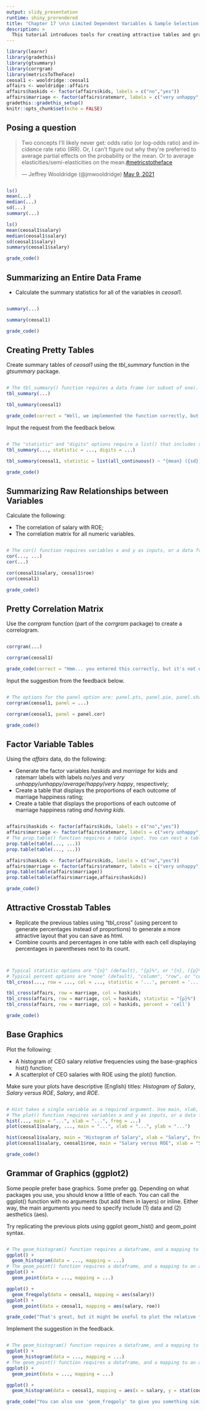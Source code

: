```yaml
---
output: slidy_presentation
runtime: shiny_prerendered
title: "Chapter 17 \n\n Limited Dependent Variables & Sample Selection Corrections \n\n Tobit and Heckit Estimation"
description: >
  This tutorial introduces tools for creating attractive tables and graphs.
---
```


```r
library(learnr)
library(gradethis)
library(gtsummary)
library(corrgram)
library(metricsToTheFace)
ceosal1 <- wooldridge::ceosal1
affairs <- wooldridge::affairs
affairs$haskids <- factor(affairs$kids, labels = c("no","yes"))
affairs$marriage <- factor(affairs$ratemarr, labels = c("very unhappy","unhappy","average","happy", "very happy"))
gradethis::gradethis_setup()
knitr::opts_chunk$set(echo = FALSE)
```

## Posing a question

<html>
<blockquote class="twitter-tweet"><p lang="en" dir="ltr">Two concepts I&#39;ll likely never get: odds ratio (or log-odds ratio) and incidence rate ratio (IRR). Or, I can&#39;t figure out why they&#39;re preferred to average partial effects on the probability or the mean. Or to average elasticities/semi-elasticities on the mean.<a href="https://twitter.com/hashtag/metricstotheface?src=hash&amp;ref_src=twsrc%5Etfw">#metricstotheface</a></p>&mdash; Jeffrey Wooldridge (@jmwooldridge) <a href="https://twitter.com/jmwooldridge/status/1391395153143910404?ref_src=twsrc%5Etfw">May 9, 2021</a></blockquote> <script async src="https://platform.twitter.com/widgets.js" charset="utf-8"></script>
</html>

```r

```

```r
ls()
mean(...)
median(...)
sd(...)
summary(...)
```

```r
ls()
mean(ceosal1$salary)
median(ceosal1$salary)
sd(ceosal1$salary)
summary(ceosal1$salary)
```

```r
grade_code()
```

## Summarizing an Entire Data Frame

- Calculate the summary statistics for all of the variables in *ceosal1*. 

```r

```

```r
summary(...)
```

```r
summary(ceosal1)
```

```r
grade_code()
```

## Creating Pretty Tables

Create summary tables of *ceosal1* using the *tbl_summary* function in the *gtsummary* package.

```r

```

```r
# The tbl_summary() function requires a data frame (or subset of one). 
tbl_summary(...)
```

```r
tbl_summary(ceosal1)
```

```r
grade_code(correct = "Well, we implemented the function correctly, but it gave us the median and the inter-quartile range (statistic = {median} ({p25}, {p75})). We are economists. We want the mean and standard deviation (sd). Adjust the 'statistic' option to give us what we want. Give me a couple of digits after the decimal place using digits = list() while you're at it!")
```

Input the request from the feedback below.

```r

```

```r
# The "statistic" and "digits" options require a list() that includes specifications for either individual variables or defined groups of variables, e.g. "all_continuous()", "all_categorical()". To set these list elements, tbl_summary requires a formula syntax. In other words, use "all_continuous() ~" instead of "all_continuous() =". 
tbl_summary(..., statistic = ..., digits = ...)
```

```r
tbl_summary(ceosal1, statistic = list(all_continuous() ~ "{mean} ({sd})"), digits = list(all_continuous() ~ c(2,2)))
```

```r
grade_code()
```

## Summarizing Raw Relationships between Variables

Calculate the following:

- The correlation of salary with ROE;
- The correlation matrix for all numeric variables.

```r


```

```r
# The cor() function requires variables x and y as inputs, or a data frame. 
cor(..., ...)
cor(...)
```

```r
cor(ceosal1$salary, ceosal1$roe)
cor(ceosal1)
```

```r
grade_code()
```

## Pretty Correlation Matrix

Use the *corrgram* function (part of the *corrgram* package) to create a correlogram.

```r


```

```r
corrgram(...)
```

```r
corrgram(ceosal1)
```

```r
grade_code(correct = "Hmm... you entered this correctly, but it's not quite what we want. Try setting the options for 'panel' differently so we get something useful.")
```

Input the suggestion from the feedback below. 

```r


```

```r
# The options for the panel option are: panel.pts, panel.pie, panel.shade, panel.fill, 'panel.bar, panel.ellipse, panel.conf, and panel.cor 
corrgram(ceosal1, panel = ...)
```

```r
corrgram(ceosal1, panel = panel.cor)
```

```r
grade_code()
```

## Factor Variable Tables

Using the *affairs* data, do the following: 

- Generate the factor variables *haskids* and *marriage* for kids and ratemarr labels with labels *no*/*yes* and *very unhappy*/*unhappy*/*average*/*happy*/*very happy*, respectively;
- Create a table that displays the proportions of each outcome of marriage happiness rating; 
- Create a table that displays the proportions of each outcome of marriage happiness rating *and having kids*.

```r


```

```r
affairs$haskids <- factor(affairs$kids, labels = c("no","yes"))
affairs$marriage <- factor(affairs$ratemarr, labels = c("very unhappy","unhappy","average","happy", "very happy"))
# The prop.table() function requires a table input. You can nest a table() function inside prop.table() if you will not need the counts table later. 
prop.table(table(..., ...))
prop.table(table(..., ...))
```

```r
affairs$haskids <- factor(affairs$kids, labels = c("no","yes"))
affairs$marriage <- factor(affairs$ratemarr, labels = c("very unhappy","unhappy","average","happy", "very happy"))
prop.table(table(affairs$marriage))
prop.table(table(affairs$marriage,affairs$haskids))
```

```r
grade_code()
```

## Attractive Crosstab Tables

- Replicate the previous tables using "tbl_cross" (using percent to generate percentages instead of proportions) to generate a more attractive layout that you can save as html. 
- Combine counts and percentages in one table with each cell displaying percentages in parentheses next to its count.

```r
```

```r


```

```r
# Typical statistic options are "{n}" (default), "{p}%", or "{n}, ({p}%)". 
# Typical percent options are "none" (default), "column", "row", or "cell". 
tbl_cross(..., row = ..., col = ..., statistic = '...', percent = '...')
```

```r
tbl_cross(affairs, row = marriage, col = haskids)
tbl_cross(affairs, row = marriage, col = haskids, statistic = "{p}%")
tbl_cross(affairs, row = marriage, col = haskids, percent = 'cell')
```

```r
grade_code()
```

## Base Graphics 

Plot the following: 

- A histogram of CEO salary *relative* frequencies using the base-graphics hist() function;
- A scatterplot of CEO salaries with ROE using the plot() function.

Make sure your plots have descriptive (English) titles: *Histogram of Salary*, *Salary versus ROE*, *Salary*, and *ROE*.

```r


```

```r
# Hist takes a single variable as a required argument. Use main, xlab, and ylab to add descriptive titles. Use freq and/or probability options to switch between absolute and relative frequencies. 
# The plot() function requires variables x and y as inputs, or a data frame. 
hist(..., main = "...", xlab = "...", freq = ...)
plot(ceosal1$salary, ..., main = "...", xlab = "...", ylab = "...")
```

```r
hist(ceosal1$salary, main = "Histogram of Salary", xlab = "Salary", freq = FALSE)
plot(ceosal1$salary, ceosal1$roe, main = "Salary versus ROE", xlab = "Salary", ylab = "ROE")
```

```r
grade_code()
```

## Grammar of Graphics (ggplot2)

Some people prefer base graphics. Some prefer gg. Depending on what packages you use, you should know a little of each. You can call the ggplot() function with no arguments (but add them in layers) or inline. Either way, the main arguments you need to specify include (1) data and (2) aesthetics (aes). 

Try replicating the previous plots using ggplot geom_hist() and geom_point syntax. 

```r


```

```r
# The geom_histogram() function requires a dataframe, and a mapping to an aes(x). You may also specify a "y" in aes() to change the scale of the bars.  
ggplot() +
  geom_histogram(data = ..., mapping = ...)
# The geom_point() function requires a dataframe, and a mapping to an aes(x, y). 
ggplot() + 
  geom_point(data = ..., mapping = ...)
```

```r
ggplot() +
  geom_freqpoly(data = ceosal1, mapping = aes(salary))
ggplot() + 
  geom_point(data = ceosal1, mapping = aes(salary, roe))
```

```r
grade_code("That's great, but it might be useful to plot the relative frequency instead of the counts. Try adjusting the aesthetics using stat(count) and sum(count).")
```

Implement the suggestion in the feedback. 

```r


```

```r
# The geom_histogram() function requires a dataframe, and a mapping to an aes(x). You may also specify a "y" in aes() to change the scale of the bars.  
ggplot() +
  geom_histogram(data = ..., mapping = ...)
# The geom_point() function requires a dataframe, and a mapping to an aes(x, y). 
ggplot() + 
  geom_point(data = ..., mapping = ...)
```

```r
ggplot() +
  geom_histogram(data = ceosal1, mapping = aes(x = salary, y = stat(count)/sum(count)))
```

```r
grade_code("You can also use 'geom_freqpoly' to give you something similar, but this will create a line plot connecting the heights of the relative frequencies instead of a true histogram.")
```
